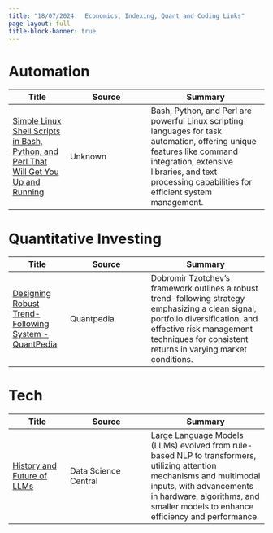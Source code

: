 ```yaml
---
title: "18/07/2024:  Economics, Indexing, Quant and Coding Links"
page-layout: full
title-block-banner: true
---
```


# Automation

| Title | Source | Summary |
|-----|-------|----------|
| [Simple Linux Shell Scripts in Bash, Python, and Perl That Will Get You Up and Running](https://www.linuxjournal.com/content/simple-linux-shell-scripts-bash-python-and-perl-will-get-you-and-running) | Unknown | Bash, Python, and Perl are powerful Linux scripting languages for task automation, offering unique features like command integration, extensive libraries, and text processing capabilities for efficient system management.  | 


# Quantitative Investing

| Title | Source | Summary |
|-----|-------|----------|
| [Designing Robust Trend-Following System - QuantPedia](https://quantpedia.com/) | Quantpedia | Dobromir Tzotchev's framework outlines a robust trend-following strategy emphasizing a clean signal, portfolio diversification, and effective risk management techniques for consistent returns in varying market conditions.  | 


# Tech

| Title | Source | Summary |
|-----|-------|----------|
| [History and Future of LLMs](https://www.datasciencecentral.com/history-and-future-of-llms/) | Data Science Central | Large Language Models (LLMs) evolved from rule-based NLP to transformers, utilizing attention mechanisms and multimodal inputs, with advancements in hardware, algorithms, and smaller models to enhance efficiency and performance.  | 
